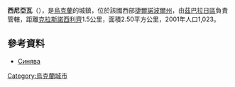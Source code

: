 {{coord|49|42|44|N|25|52|26|E|scale:30000|display=title}}

'''西尼亞瓦'''（{{lang-uk|Синява}}），是[[烏克蘭|烏克蘭]]的城鎮，位於該國西部[[捷爾諾波爾州|捷爾諾波爾州]]，由[[茲巴拉日區|茲巴拉日區]]負責管轄，距離[[克拉斯諾西利齊_(茲巴拉日區)|克拉斯諾西利齊]]1.5公里，面積2.50平方公里，2001年人口1,023。

==參考資料==
* [http://w1.c1.rada.gov.ua/pls/z7503/A005?rdat1=31.03.2014&rf7571=30986 Синява] {{Wayback|url=http://w1.c1.rada.gov.ua/pls/z7503/A005?rdat1=31.03.2014&rf7571=30986 |date=20190123213644 }}

{{Ukraine-geo-stub}}
[[Category:烏克蘭城市|Category:烏克蘭城市]]